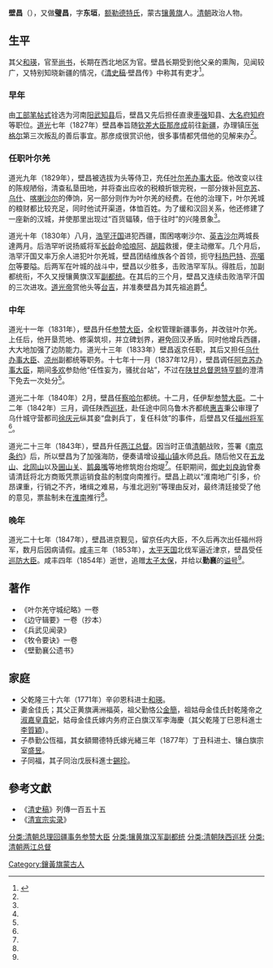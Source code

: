 {{Infobox person
|name        = 壁昌
|image       = 
|image_size  = 
|caption     = 
|birth_place = [[蒙古|蒙古]][[镶黄旗|镶黄旗]]
|death_date  = 1854年
|parents = 父 [[和瑛|和瑛]]
|children = 子 [[恒福_(壁昌之子)|恒福]]
}}

'''壁昌'''（{{bd|?||1854年|}}），又做'''璧昌'''，字'''东垣'''，[[额勒德特氏|额勒德特氏]]，蒙古[[镶黄旗|镶黄旗]]人。[[清朝|清朝]]政治人物。

== 生平 ==
其父[[和瑛|和瑛]]，官至[[尚书|尚书]]，长期在西北地区为官。壁昌长期受到他父亲的熏陶，见闻较广，又特别知晓新疆的情况，《[[清史稿|清史稿]]·壁昌传》中称其有吏才<ref name=CM>{{cite book|author=張瑞萍|title=近代中國蒙古族人物傳|year=1992|publisher=內蒙古大學出版社|isbn=7-81015-270-X}}</ref>{{Rp|11}}。

=== 早年 ===
由[[工部|工部]][[笔帖式|笔帖式]]铨选为河南[[阳武县|阳武]][[知县|知县]]后，壁昌又先后担任直隶[[枣强|枣强]]知县、[[大名府|大名府]][[知府|知府]]等职位。[[道光|道光]]七年（1827年）壁昌奉旨随[[钦差大臣|钦差大臣]][[那彦成|那彦成]]前往[[新疆省_(清朝)|新疆]]，办理镇压[[张格尔|张格尔]]第三次叛乱的善后事宜。那彦成很赏识他，很多事情都凭借他的见解来办<ref name=CM />{{Rp|11}}。

=== 任职叶尔羌 ===
道光九年（1829年），壁昌被选拔为头等侍卫，充任[[叶尔羌办事大臣|叶尔羌办事大臣]]。他改变以往的陈规陋俗，清查私垦田地，并将查出应收的税粮折银完税，一部分拨补[[阿克苏|阿克苏]]、[[乌什直隶厅|乌什]]、[[喀喇沙尔|喀喇沙尔]]的俸饷，另一部分则作为叶尔羌的经费。在他的治理下，叶尔羌城的粮财都比较充足，同时他试开渠道，体恤百姓。为了缓和汉回关系，他还修建了一座新的汉城，并使那里出现过“百货辐辏，倍于往时”的兴隆景象<ref name=CM />{{Rp|11-12}}。

道光十年（1830年）八月，[[浩罕汗国|浩罕汗国]]进犯西疆，围困喀喇沙尔、[[英吉沙尔|英吉沙尔]]两城長達两月。后浩罕听说扬威将军[[长龄|长龄]]命[[哈哴阿|哈哴阿]]、[[胡超|胡超]]救援，便主动撤军。几个月后，浩罕汗国又率万余人进犯叶尔羌城，壁昌团结维族各个首领，扼守[[科热巴特|科热巴特]]、[[亮噶尔|亮噶尔]]等要隘。后两军在叶城的战斗中，壁昌以少胜多，击败浩罕军队。得胜后，加副都统衔，不久又授镶黄旗汉军[[副都统|副都统]]。在其后的三个月，壁昌又连续击败浩罕汗国的三次进攻。[[道光帝|道光帝]]赏他头等[[台吉|台吉]]，并准奏壁昌为其先祖追爵<ref name=CM />{{Rp|12-13}}。

=== 中年 ===
道光十一年（1831年），壁昌升任[[总理回疆事务参赞大臣|参赞大臣]]，全权管理新疆事务，并改驻叶尔羌。上任后，他开垦荒地、修渠筑坝，并立碑划界，避免回汉矛盾。同时他增兵西疆，大大地加强了边防能力。道光十三年（1833年）壁昌返京任职，其后又担任[[乌什办事大臣|乌什办事大臣]]、[[凉州府|凉州]]副都统等职务。十七年十一月（1837年12月），壁昌调任[[阿克苏办事大臣|阿克苏办事大臣]]，期间[[多欢|多欢]]参劾他“任性妄为，骚扰台站”，不过在[[陕甘总督|陕甘总督]][[恩特亨额|恩特亨额]]的澄清下免去一次处分<ref name=CM />{{Rp|13-14}}。

道光二十年（1840年）2月，壁昌任[[察哈尔|察哈尔]]都统。十二月，任伊犁[[参赞大臣|参赞大臣]]。二十二年（1842年）三月，调任陕西[[巡抚|巡抚]]，赴任途中同乌鲁木齐都统[[惠吉|惠吉]]秉公审理了乌什城守营都司[[徐庆元_(清朝)|徐庆元]]纵其妾“盘剥兵丁，复任科敛”的事件，后壁昌又任[[福州将军|福州将军]]<ref name=CM />{{Rp|14}}。

道光二十三年（1843年），壁昌升任[[两江总督|两江总督]]。因当时正值[[清朝|清朝]]战败，签署《[[南京条约|南京条约]]》后，所以壁昌为了加强海防，便奏请增设[[福山镇|福山镇]]水师[[总兵|总兵]]。随后他又在[[五龙山|五龙山]]、[[北固山|北固山]]以及[[圌山关|圌山关]]、[[鹅鼻嘴|鹅鼻嘴]]等地修筑炮台炮堤<ref name=CM />{{Rp|14}}。任职期间，[[御史|御史]][[刘良驹|刘良驹]]曾奏请清廷将北方商贩凭票运销食盐的制度向南推行。壁昌上疏以“淮南地广引多，价昂课重，行销之不齐，堵缉之难易，与淮北迥别”等理由反对，最终清廷接受了他的意见，票盐制未在[[淮南|淮南]]推行<ref name=CM />{{Rp|14-15}}。

=== 晚年 ===
道光二十七年（1847年），壁昌进京觐见，留京任内大臣，不久后再次出任福州将军，数月后因病请假。[[咸丰_(年号)|咸丰]]三年（1853年），[[太平天国|太平天国]]北伐军逼近津京，壁昌受任[[巡防大臣|巡防大臣]]。咸丰四年（1854年）逝世，追赠[[太子太保|太子太保]]，并给以'''勤襄'''的[[谥号|谥号]]<ref name=CM />{{Rp|15}}。

== 著作 ==
*《叶尔羌守城纪略》一卷
*《边守辑要》一卷（抄本）
*《兵武见闻录》
*《牧令要诀》一卷
*《壁勤襄公遗书》

==家庭==
*父乾隆三十六年（1771年）辛卯恩科进士[[和瑛|和瑛]]。
*妻金佳氏；其父正黄旗满洲福英，祖父勤恪公[[金簡|金簡]]，祖姑母金佳氏封乾隆帝之[[淑嘉皇貴妃|淑嘉皇貴妃]]，姑母金佳氏嫁内务府正白旗汉军李海慶（其父乾隆丁巳恩科進士[[李質穎|李質穎]]）。
*子恭勤公恆福，其女額爾德特氏嫁光緒三年（1877年）丁丑科进士、镶白旗宗室[[盛昱|盛昱]]。
*子同福，其子同治戊辰科進士[[錫珍|錫珍]]。

==參考文獻==
{{reflist}}
*《[[清史稿|清史稿]]》列傳一百五十五
*《[[清宣宗实录|清宣宗实录]]》

[[Category:鑲黃旗蒙古人|Category:鑲黃旗蒙古人]]
[[分类:清朝总理回疆事务参赞大臣|分类:清朝总理回疆事务参赞大臣]]
[[分类:镶黄旗汉军副都统|分类:镶黄旗汉军副都统]]
[[分类:清朝陕西巡抚|分类:清朝陕西巡抚]]
[[分类:清朝两江总督|分类:清朝两江总督]]